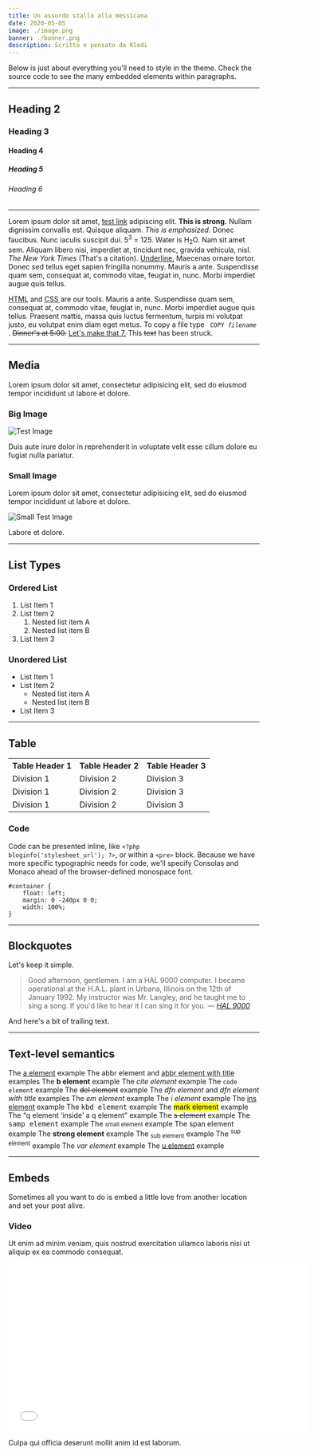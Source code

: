 ```yaml
---
title: Un assurdo stallo alla messicana
date: 2020-05-05
image: ./image.png
banner: ./banner.png
description: Scritto e pensato da Kledi
---
```


Below is just about everything you'll need to style in the theme. Check the source code to see the many embedded elements within paragraphs.

---

## Heading 2

### Heading 3

#### Heading 4

##### Heading 5

###### Heading 6

---

Lorem ipsum dolor sit amet, <a title="test link" href="#">test link</a> adipiscing elit. <strong>This is strong.</strong> Nullam dignissim convallis est. Quisque aliquam. <em>This is emphasized.</em> Donec faucibus. Nunc iaculis suscipit dui. 5<sup>3</sup> = 125. Water is H<sub>2</sub>O. Nam sit amet sem. Aliquam libero nisi, imperdiet at, tincidunt nec, gravida vehicula, nisl. <cite>The New York Times</cite> (That's a citation). <span style="text-decoration:underline;">Underline.</span> Maecenas ornare tortor. Donec sed tellus eget sapien fringilla nonummy. Mauris a ante. Suspendisse quam sem, consequat at, commodo vitae, feugiat in, nunc. Morbi imperdiet augue quis tellus.

<abbr title="Hyper Text Markup Language">HTML</abbr> and
<abbr title="Cascading Style Sheets">
    CSS
</abbr> are our tools. Mauris a ante. Suspendisse quam sem, consequat at, commodo vitae, feugiat in, nunc. Morbi imperdiet augue quis tellus. Praesent mattis, massa quis luctus fermentum, turpis mi volutpat justo, eu volutpat enim diam eget metus. To copy a file type
<code>
    COPY <var>filename</var>
</code>.
<del>Dinner's at 5:00.</del>
<ins>Let's make that 7.</ins> This
<span style="text-decoration:line-through;">text</span> has been struck.

---

## Media

Lorem ipsum dolor sit amet, consectetur adipisicing elit, sed do eiusmod tempor incididunt ut labore et dolore.

### Big Image

![Test Image](https://placeimg.com/1000/400/any)

Duis aute irure dolor in reprehenderit in voluptate velit esse cillum dolore eu fugiat nulla pariatur.

### Small Image

Lorem ipsum dolor sit amet, consectetur adipisicing elit, sed do eiusmod tempor incididunt ut labore et dolore.

![Small Test Image](https://placeimg.com/400/400/any)

Labore et dolore.

---

## List Types

### Ordered List

1. List Item 1
2. List Item 2
    1. Nested list item A
    2. Nested list item B
5. List Item 3

### Unordered List

-   List Item 1
-   List Item 2
    -   Nested list item A
    -   Nested list item B
-   List Item 3

---

## Table

<table>
    <tbody>
        <tr>
            <th>Table Header 1</th>
            <th>Table Header 2</th>
            <th>Table Header 3</th>
        </tr>
        <tr>
            <td>Division 1</td>
            <td>Division 2</td>
            <td>Division 3</td>
        </tr>
        <tr class="even">
            <td>Division 1</td>
            <td>Division 2</td>
            <td>Division 3</td>
        </tr>
        <tr>
            <td>Division 1</td>
            <td>Division 2</td>
            <td>Division 3</td>
        </tr>
    </tbody>
</table>


### Code

Code can be presented inline, like <code>&lt;?php bloginfo('stylesheet_url'); ?&gt;</code>, or within a <code>&lt;pre&gt;</code> block. Because we have more specific typographic needs for code, we'll specify Consolas and Monaco ahead of the browser-defined monospace font.

    #container {
        float: left;
        margin: 0 -240px 0 0;
        width: 100%;
    }

---

## Blockquotes

Let's keep it simple.

> Good afternoon, gentlemen. I am a HAL 9000 computer. I became operational at the H.A.L. plant in Urbana, Illinois on the 12th of January 1992. My instructor was Mr. Langley, and he taught me to sing a song. If you'd like to hear it I can sing it for you. <cite>— [HAL 9000](https://en.wikipedia.org/wiki/HAL_9000)</cite>

And here's a bit of trailing text.

---

## Text-level semantics

The <a href="#">a element</a> example
The <abbr>abbr element</abbr> and <abbr title="Title text">abbr element with title</abbr> examples
The <b>b element</b> example
The <cite>cite element</cite> example
The <code>code element</code> example
The <del>del element</del> example
The <dfn>dfn element</dfn> and <dfn title="Title text">dfn element with title</dfn> examples
The <em>em element</em> example
The <i>i element</i> example
The <ins>ins element</ins> example
The <kbd>kbd element</kbd> example
The <mark>mark element</mark> example
The <q>q element <q>inside</q> a q element</q> example
The <s>s element</s> example
The <samp>samp element</samp> example
The <small>small element</small> example
The <span>span element</span> example
The <strong>strong element</strong> example
The <sub>sub element</sub> example
The <sup>sup element</sup> example
The <var>var element</var> example
The <u>u element</u> example

---

## Embeds

Sometimes all you want to do is embed a little love from another location and set your post alive.

### Video

Ut enim ad minim veniam, quis nostrud exercitation ullamco laboris nisi ut aliquip ex ea commodo consequat.

<iframe
    src="//player.vimeo.com/video/103224792?title=0&amp;byline=0&amp;portrait=0"
    width="600"
    height="338"
    frameborder="0"
    webkitallowfullscreen
    mozallowfullscreen
    allowfullscreen
></iframe>

Culpa qui officia deserunt mollit anim id est laborum.
